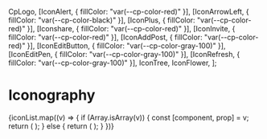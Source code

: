 
<Meta title="Iconography" />

  CpLogo,
  [IconAlert, { fillColor: "var(--cp-color-red)" }],
  [IconArrowLeft, { fillColor: "var(--cp-color-black)" }],
  [IconPlus, { fillColor: "var(--cp-color-red)" }],
  [Iconshare, { fillColor: "var(--cp-color-red)" }],
  [IconInvite, { fillColor: "var(--cp-color-red)" }],
  [IconAddPost, { fillColor: "var(--cp-color-red)" }],
  [IconEditButton, { fillColor: "var(--cp-color-gray-100)" }],
  [IconEditPen, { fillColor: "var(--cp-color-gray-100)" }],
  [IconRefresh, { fillColor: "var(--cp-color-gray-100)" }],
  IconTree,
  IconFlower,
];

# Iconography

<IconGallery>
  {iconList.map((v) => {
    if (Array.isArray(v)) {
      const [component, prop] = v;
      return (
        <IconItem name={component.name} key={component.name}>
          <IconExample component={component} prop={props} />
        </IconItem>
      );
    } else {
      return (
        <IconItem name={v.name} key={v.name}>
          <IconExample component={v} />
        </IconItem>
      );
    }
  })}
</IconGallery>
